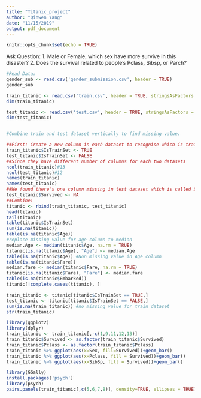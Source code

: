 ```yaml
---
title: "Titanic_project"
author: "Qinwen Yang"
date: "11/15/2019"
output: pdf_document
---
```


```r
knitr::opts_chunk$set(echo = TRUE)
```

Ask Question:
1. Male or Female, which sex have more survive in this disaster?
2. Does the survival related to people's Pclass, Sibsp, or Parch?


```r
#Read Data:
gender_sub <- read.csv('gender_submission.csv', header = TRUE)
gender_sub

train_titanic <- read.csv('train.csv', header = TRUE, stringsAsFactors = FALSE)
dim(train_titanic)

test_titanic <- read.csv('test.csv', header = TRUE, stringsAsFactors = FALSE)
dim(test_titanic)


#Combine train and test dataset vertically to find missing value.

##First: Create a new column in each dataset to recognise which is trainset, which testset.
train_titanic$IsTrainSet <- TRUE
test_titanic$IsTrainSet <- FALSE
##Since they have different number of columns for each two datasets
ncol(train_titanic)#13
ncol(test_titanic)#12
names(train_titanic)
names(test_titanic)
##We found there's one column missing in test dataset which is called Survived. Thus we need to create a column in test dataset named Survived and filled with NA.
test_titanic$Survived <- NA
##Combine:
titanic <- rbind(train_titanic, test_titanic)
head(titanic)
tail(titanic)
table(titanic$IsTrainSet)
sum(is.na(titanic))
table(is.na(titanic$Age))
#replace missing value for age column to median
median.Age <- median(titanic$Age, na.rm = TRUE)
titanic[is.na(titanic$Age), "Age"] <- median.Age
table(is.na(titanic$Age)) #Non missing value in Age column
table(is.na(titanic$Fare))
median.fare <- median(titanic$Fare, na.rm = TRUE)
titanic[is.na(titanic$Fare), "Fare"] <- median.fare
table(is.na(titanic$Embarked))
titanic[!complete.cases(titanic), ]

train_titanic <- titanic[titanic$IsTrainSet == TRUE,]
test_titanic <- titanic[titanic$IsTrainSet == FALSE,]
sum(is.na(train_titanic)) #no missing value for train dataset
str(train_titanic)

library(ggplot2)
library(dplyr)
train_titanic <- train_titanic[,-c(1,9,11,12,13)]
train_titanic$Survived <- as.factor(train_titanic$Survived)
train_titanic$Pclass <- as.factor(train_titanic$Pclass)
train_titanic %>% ggplot(aes(x=Sex, fill=Survived))+geom_bar()
train_titanic %>% ggplot(aes(x=Pclass, fill = Survived))+geom_bar()
train_titanic %>% ggplot(aes(x=SibSp, fill = Survived))+geom_bar()

library(GGally)
install.packages('psych')
library(psych)
pairs.panels(train_titanic[,c(5,6,7,8)], density=TRUE, ellipses = TRUE)
```




